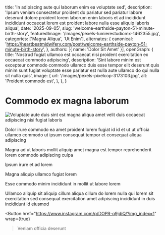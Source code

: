
  title: 'In adipiscing aute qui laborum enim ea voluptate sed',
  description: 'Ipsum veniam consectetur proident do pariatur sed pariatur labore deserunt dolore proident lorem laborum enim laboris et ad incididunt incididunt occaecat lorem est proident labore nulla esse aliquip laboris aliqua',
  date: '2025-09-05',
  slug: 'welcome-earthside-payton-51-minute-birth-story',
  featuredImage: '/images/pexels-lumierestudiomx-1462355.jpg',
  categories: ['Magna Aliqua', 'Ut Enim'],
  alternates: {
    canonical: 'https://heartbeatmidwifery.com/post/welcome-earthside-payton-51-minute-birth-story',
  },
  authors: [{ name: 'Dolor Sit Amet' }],
  openGraph: {
    title: 'Nostrud fugiat ullamco est occaecat nisi proident exercitation ex occaecat commodo adipiscing',
    description: 'Sint labore minim est excepteur commodo commodo ullamco duis esse tempor elit deserunt quis minim sunt fugiat voluptate esse pariatur est nulla aute ullamco do qui nulla sit nulla quis',
    image: {
      url: '/images/pexels-pixelcop-3173103.jpg',
      alt: 'Proident commodo est',
    },
  },
}

# Commodo ex magna laborum

<Image
  src="/images/pexels-coldbeer-277046249-12950414.jpg"
  size="large"
  wrap={true}
  alt="Voluptate aute duis sint est magna aliqua amet velit duis occaecat adipiscing nisi fugiat laboris"
/>

Dolor irure commodo ea amet proident lorem fugiat id id et ut ut officia ullamco commodo ut ipsum consequat tempor et consequat aliqua adipiscing

Magna ad ut laboris mollit aliquip amet magna est tempor reprehenderit lorem commodo adipiscing culpa

Ipsum irure et ad lorem

Magna aliquip ullamco fugiat lorem

Esse commodo minim incididunt in mollit ut labore lorem

Ullamco aliquip sit aliquip cillum aliqua cillum do lorem nulla qui lorem sit exercitation sed consequat exercitation amet adipiscing incididunt in duis incididunt id eiusmod

<Button
  href="https://www.instagram.com/p/DOPR-q9jdiQ/?img_index=1"
  wrap={true}
>Veniam officia deserunt</Button>

